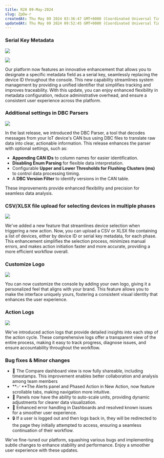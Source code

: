 ```yaml
---
title: R20 09-May-2024
slug: ZpDw-r
createdAt: Thu May 09 2024 03:36:47 GMT+0000 (Coordinated Universal Time)
updatedAt: Thu May 09 2024 09:52:45 GMT+0000 (Coordinated Universal Time)
---
```


### Serial Key Metadata

![](/assets/KxV--yo3LAyHGcJyCEKXp_serial-key.png)

![](/assets/PwPqzArre6dMM16j_pidc_chrome-capture-2.png)

Our platform now features an innovative enhancement that allows you to designate a specific metadata field as a serial key, seamlessly replacing the device ID throughout the console. This new capability streamlines system management by providing a unified identifier that simplifies tracking and improves traceability. With this update, you can enjoy enhanced flexibility in metadata configuration, reduce administrative overhead, and ensure a consistent user experience across the platform.&#x20;

### Additional settings in DBC Parsers

![](/assets/1snIlMLHIwSgoGH3e9_TB_screenshot.png)

In the last release, we introduced the DBC Parser, a tool that decodes messages from your IoT device's CAN bus using DBC files to translate raw data into clear, actionable information. This release enhances the parser with optional settings, such as:

- **Appending CAN IDs** to column names for easier identification.
- **Disabling Enum Parsing** for flexible data interpretation.
- Configurable **Upper and Lower Thresholds for Flushing Clusters (ms)** to control data processing timing.
- A **DBC Version Filter** to identify versions in the CAN table.

These improvements provide enhanced flexibility and precision for seamless data analysis.

### CSV/XLSX file upload for selecting devices in multiple phases

![](/assets/sHS8V6hI3WhMTx4Hxub3V_chrome-capture-8.png)

We've added a new feature that streamlines device selection when triggering a new action. Now, you can upload a CSV or XLSX file containing a list of devices, either by device ID or serial key metadata, for each phase. This enhancement simplifies the selection process, minimizes manual errors, and makes action initiation faster and more accurate, providing a more efficient workflow overall.

### Customize Logo

![](/assets/s2Inh5nGnxyXniC-gkuay_chrome-capture-3.png)

You can now customize the console by adding your own logo, giving it a personalized feel that aligns with your brand. This feature allows you to make the interface uniquely yours, fostering a consistent visual identity that enhances the user experience.

### Action Logs

![](/assets/xcz79m0WYjOWSIi1dFiuz_chrome-capture-6.png)

We've introduced action logs that provide detailed insights into each step of the action cycle. These comprehensive logs offer a transparent view of the entire process, making it easy to track progress, diagnose issues, and ensure accountability throughout the workflow.

### Bug fixes & Minor changes

- 🤝 The Compare dashboard view is now fully shareable, including timestamps. This improvement enables better collaboration and analysis among team members
- **✅ **The Alerts panel and Phased Action in New Action, now feature scrollable tabs, making navigation more intuitive.&#x20;
- 🔧 Panels now have the ability to auto-scale units, providing dynamic adjustments for clearer data visualization.
- 🐛 Enhanced error handling in Dashboards and resolved known issues for a smoother user experience.
- 🔒  If a user is logged out and then logs back in, they will be redirected to the page they initially attempted to access, ensuring a seamless continuation of their workflow.

We've fine-tuned our platform, squashing various bugs and implementing subtle changes to enhance stability and performance. Enjoy a smoother user experience with these updates.
